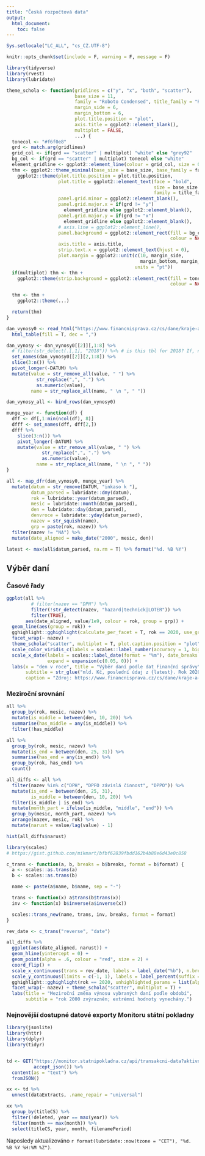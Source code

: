 ```yaml
---
title: "Česká rozpočtová data"
output:
  html_document:
    toc: false
---
```


```r
Sys.setlocale("LC_ALL", "cs_CZ.UTF-8")

knitr::opts_chunk$set(include = F, warning = F, message = F)

library(tidyverse)
library(rvest)
library(lubridate)
```

```r
theme_schola <- function(gridlines = c("y", "x", "both", "scatter"),
                         base_size = 11,
                         family = "Roboto Condensed", title_family = "Roboto",
                         margin_side = 6,
                         margin_bottom = 6,
                         plot.title.position = "plot",
                         axis.title = ggplot2::element_blank(),
                         multiplot = FALSE,
                         ...) {
  tonecol <- "#f6f0e8"
  grd <- match.arg(gridlines)
  grid_col <- if(grd == "scatter" | multiplot) "white" else "grey92"
  bg_col <- if(grd == "scatter" | multiplot) tonecol else "white"
  element_gridline <- ggplot2::element_line(colour = grid_col, size = 0.3)
  thm <- ggplot2::theme_minimal(base_size = base_size, base_family = family) +
    ggplot2::theme(plot.title.position = plot.title.position,
                   plot.title = ggplot2::element_text(face = "bold",
                                                      size = base_size * 1.2,
                                                      family = title_family),
                   panel.grid.minor = ggplot2::element_blank(),
                   panel.grid.major.x = if(grd != "y")
                     element_gridline else ggplot2::element_blank(),
                   panel.grid.major.y = if(grd != "x")
                     element_gridline else ggplot2::element_blank(),
                   # axis.line = ggplot2::element_line(),
                   panel.background = ggplot2::element_rect(fill = bg_col,
                                                            colour = NA),
                   axis.title = axis.title,
                   strip.text.x = ggplot2::element_text(hjust = 0),
                   plot.margin = ggplot2::unit(c(10, margin_side,
                                                 margin_bottom, margin_side),
                                               units = "pt"))
  if(multiplot) thm <- thm +
    ggplot2::theme(strip.background = ggplot2::element_rect(fill = tonecol,
                                                            colour = NA))

  thm <- thm +
    ggplot2::theme(...)

  return(thm)
}
```


```r
dan_vynosy0 <- read_html("https://www.financnisprava.cz/cs/dane/kraje-a-obce/danove-prijmy-kraju-a-obci/prubeh-celostatniho-inkasa-sdilenych-dani-3735") %>% 
  html_table(fill = T, dec = ",")

dan_vynosy <- dan_vynosy0[[2]][,1:8] %>%
  # filter(str_detect(.[,1], "2018")) %>% # is this tbl for 2018? If, not, change index above
  set_names(dan_vynosy0[[2]][2,1:8]) %>% 
  slice(3:n()) %>% 
  pivot_longer(-DATUM) %>%
  mutate(value = str_remove_all(value, " ") %>% 
           str_replace(",", ".") %>% 
           as.numeric(value),
         name = str_replace_all(name, " \n ", " "))

dan_vynosy_all <- bind_rows(dan_vynosy0)

munge_year <- function(df) {
  dff <- df[,1:min(ncol(df), 8)]
  dfff <- set_names(dff, dff[2,])
  dfff %>% 
    slice(3:n()) %>% 
    pivot_longer(-DATUM) %>%
    mutate(value = str_remove_all(value, " ") %>% 
             str_replace(",", ".") %>% 
             as.numeric(value),
           name = str_replace_all(name, " \n ", " "))
}

all <- map_dfr(dan_vynosy0, munge_year) %>% 
  mutate(datum = str_remove(DATUM, "inkaso k "),
         datum_parsed = lubridate::dmy(datum),
         rok = lubridate::year(datum_parsed),
         mesic = lubridate::month(datum_parsed),
         den = lubridate::day(datum_parsed),
         denvroce = lubridate::yday(datum_parsed),
         nazev = str_squish(name),
         grp = paste(rok, nazev)) %>% 
  filter(nazev != "NA") %>% 
  mutate(date_aligned = make_date("2000", mesic, den))

latest <- max(all$datum_parsed, na.rm = T) %>% format("%d. %B %Y")
```

## Výběr daní {.tab}

### Časové řady

```r
ggplot(all %>% 
         # filter(nazev == "DPH") %>%
         filter(!str_detect(nazev, "hazard|technick|LOTER")) %>%
         filter(TRUE), 
       aes(date_aligned, value/1e9, colour = rok, group = grp)) +
  geom_line(aes(group = rok)) +
  gghighlight::gghighlight(calculate_per_facet = T, rok == 2020, use_group_by = T) +
  facet_wrap(~ nazev) + 
  theme_schola("scatter", multiplot = T, plot.caption.position = "plot") + 
  scale_color_viridis_c(labels = scales::label_number(accuracy = 1, big.mark = "")) +
  scale_x_date(labels = scales::label_date(format = "%m"), date_breaks = "months", 
               expand = expansion(c(0.05, 0))) +
  labs(x = "den v roce", title = "Výběr daní podle dat Finanční správy",
       subtitle = str_glue("mld. Kč, poslední údaj z {latest}. Rok 2020 zvýrazněn"),
       caption = "Zdroj: https://www.financnisprava.cz/cs/dane/kraje-a-obce/danove-prijmy-kraju-a-obci/prubeh-celostatniho-inkasa-sdilenych-dani-3735")
```

### Meziroční srovnání

```r
all %>% 
  group_by(rok, mesic, nazev) %>% 
  mutate(is_middle = between(den, 10, 20)) %>% 
  summarise(has_middle = any(is_middle)) %>% 
  filter(!has_middle)
```

```r
all %>% 
  group_by(rok, mesic, nazev) %>% 
  mutate(is_end = between(den, 25, 31)) %>% 
  summarise(has_end = any(is_end)) %>% 
  group_by(rok, has_end) %>% 
  count()
```



```r
all_diffs <- all %>% 
  filter(nazev %in% c("DPH", "DPFO závislá činnost", "DPPO")) %>% 
  mutate(is_end = between(den, 25, 31),
         is_middle = between(den, 10, 20)) %>% 
  filter(is_middle | is_end) %>% 
  mutate(month_part = ifelse(is_middle, "middle", "end")) %>% 
  group_by(mesic, month_part, nazev) %>%
  arrange(nazev, mesic, rok) %>% 
  mutate(narust = value/lag(value) - 1)

hist(all_diffs$narust)
```

```r
library(scales)
# https://gist.github.com/mikmart/bfbf62839fbdd162b4b88e6d43e0c858

c_trans <- function(a, b, breaks = b$breaks, format = b$format) {
  a <- scales::as.trans(a)
  b <- scales::as.trans(b)

  name <- paste(a$name, b$name, sep = "-")

  trans <- function(x) a$trans(b$trans(x))
  inv <- function(x) b$inverse(a$inverse(x))

  scales::trans_new(name, trans, inv, breaks, format = format)
}

rev_date <- c_trans("reverse", "date")

all_diffs %>% 
  ggplot(aes(date_aligned, narust)) +
  geom_hline(yintercept = 0) +
  geom_point(alpha = .6, colour = "red", size = 2) +
  coord_flip() +
  scale_x_continuous(trans = rev_date, labels = label_date("%b"), n.breaks = 12) +
  scale_y_continuous(limits = c(-1, 1), labels = label_percent(suffix = " %")) +
  gghighlight::gghighlight(rok == 2020, unhighlighted_params = list(alpha = .3)) +
  facet_wrap(~ nazev) + theme_schola("scatter", multiplot = T) +
  labs(title = "Meziroční změna výnosu vybraných daní podle období",
       subtitle = "rok 2000 zvýrazněn; extrémní hodnoty vynechány.")
```



### Nejnovější dostupné datové exporty Monitoru státní pokladny

```r
library(jsonlite)
library(httr)
library(dplyr)
library(tidyr)


td <- GET("https://monitor.statnipokladna.cz/api/transakcni-data?aktivni=true",
          accept_json()) %>%
  content(as = "text") %>%
  fromJSON()

xx <- td %>%
  unnest(dataExtracts, .name_repair = "universal")

xx %>%
  group_by(titleCS) %>%
  filter(!deleted, year == max(year)) %>%
  filter(month == max(month)) %>%
  select(titleCS, year, month, filenamePeriod)
```


Naposledy aktualizováno `r format(lubridate::now(tzone = "CET"), "%d. %B %Y %H:%M %Z")`.
